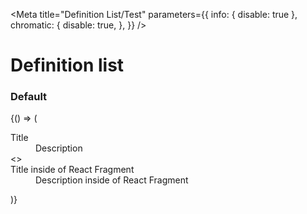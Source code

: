 

<Meta
  title="Definition List/Test"
  parameters={{
    info: { disable: true },
    chromatic: {
      disable: true,
    },
  }}
/>

# Definition list

### Default

<Canvas>
  <Story name="default">
    {() => (
      <Dl data-component="definition-list">
        <Dt>Title</Dt>
        <Dd>Description</Dd>
        <>
          <Dt>Title inside of React Fragment</Dt>
          <Dd>Description inside of React Fragment</Dd>
        </>
      </Dl>
    )}
  </Story>
</Canvas>
